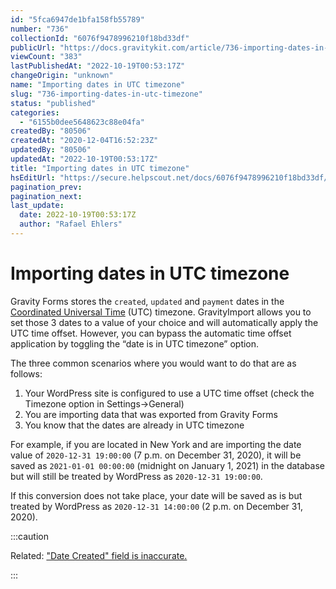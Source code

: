 ```yaml
---
id: "5fca6947de1bfa158fb55789"
number: "736"
collectionId: "6076f9478996210f18bd33df"
publicUrl: "https://docs.gravitykit.com/article/736-importing-dates-in-utc-timezone"
viewCount: "383"
lastPublishedAt: "2022-10-19T00:53:17Z"
changeOrigin: "unknown"
name: "Importing dates in UTC timezone"
slug: "736-importing-dates-in-utc-timezone"
status: "published"
categories: 
  - "6155b0dee5648623c88e04fa"
createdBy: "80506"
createdAt: "2020-12-04T16:52:23Z"
updatedBy: "80506"
updatedAt: "2022-10-19T00:53:17Z"
title: "Importing dates in UTC timezone"
hsEditUrl: "https://secure.helpscout.net/docs/6076f9478996210f18bd33df/article/5fca6947de1bfa158fb55789"
pagination_prev: 
pagination_next: 
last_update:
  date: 2022-10-19T00:53:17Z
  author: "Rafael Ehlers"
---
```


# Importing dates in UTC timezone

Gravity Forms stores the `created`, `updated` and `payment` dates in the [Coordinated Universal Time](https://en.wikipedia.org/wiki/Coordinated_Universal_Time) (UTC) timezone. GravityImport allows you to set those 3 dates to a value of your choice and will automatically apply the UTC time offset. However, you can bypass the automatic time offset application by toggling the “date is in UTC timezone” option.

The three common scenarios where you would want to do that are as follows:

1. Your WordPress site is configured to use a UTC time offset (check the Timezone option in Settings→General)
2. You are importing data that was exported from Gravity Forms
3. You know that the dates are already in UTC timezone

For example, if you are located in New York and are importing the date value of `2020-12-31 19:00:00` (7 p.m. on December 31, 2020), it will be saved as `2021-01-01 00:00:00` (midnight on January 1, 2021) in the database but will still be treated by WordPress as `2020-12-31 19:00:00`.

If this conversion does not take place, your date will be saved as is but treated by WordPress as `2020-12-31 14:00:00` (2 p.m. on December 31, 2020).


:::caution

Related: ["Date Created" field is inaccurate.](https://docs.gravitykit.com/article/116-date-created-field-is-inaccurate)

:::

 